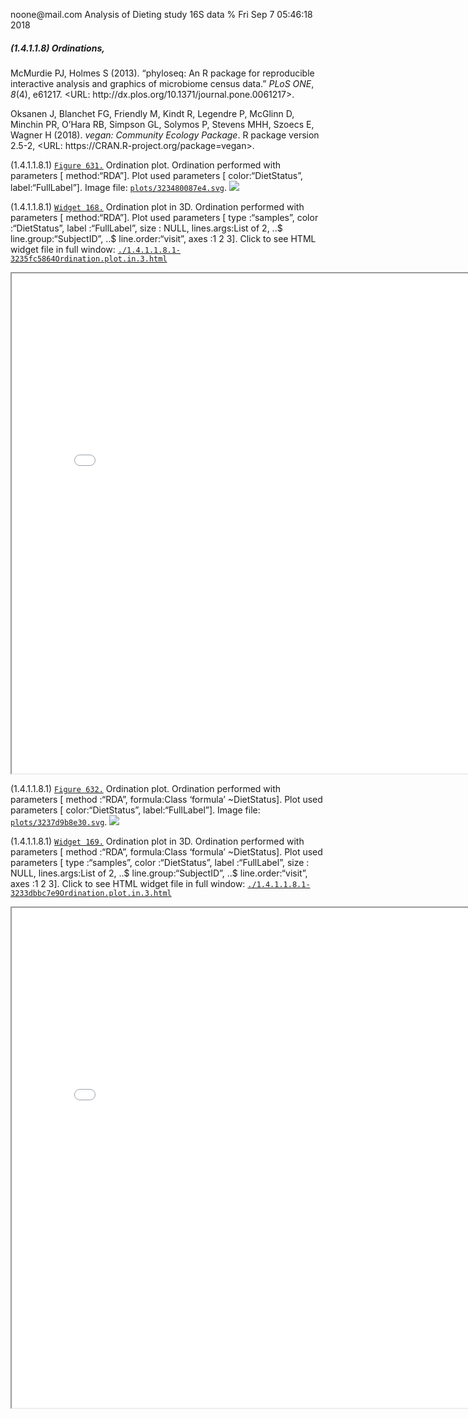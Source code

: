 noone@mail.com
Analysis of Dieting study 16S data
% Fri Sep  7 05:46:18 2018



##### \(1.4.1.1.8\) Ordinations, 



McMurdie PJ, Holmes S (2013). “phyloseq: An R package for reproducible interactive analysis and graphics of microbiome census data.” _PLoS
ONE_, *8*(4), e61217. <URL: http://dx.plos.org/10.1371/journal.pone.0061217>.


Oksanen J, Blanchet FG, Friendly M, Kindt R, Legendre P, McGlinn D, Minchin PR, O'Hara RB, Simpson GL, Solymos P, Stevens MHH, Szoecs E, Wagner
H (2018). _vegan: Community Ecology Package_. R package version 2.5-2, <URL: https://CRAN.R-project.org/package=vegan>.





\(1.4.1.1.8.1\) <a name="figure.631"></a>[`Figure 631.`](#figure.631) Ordination plot. Ordination performed with parameters [ method:"RDA"]. 
               Plot used parameters [ color:"DietStatus", label:"FullLabel"].  Image file: [`plots/323480087e4.svg`](plots/323480087e4.svg).
![](plots/323480087e4.svg)




\(1.4.1.1.8.1\) <a name="widget.168"></a>[`Widget 168.`](#widget.168) Ordination plot in 3D. Ordination performed with parameters [ method:"RDA"]. 
               Plot used parameters [ type      :"samples", color     :"DietStatus", label     :"FullLabel", size      : NULL, lines.args:List of 2,  ..$ line.group:"SubjectID",  ..$ line.order:"visit", axes      :1 2 3]. Click to see HTML widget file in full window: [`./1.4.1.1.8.1-3235fc5864Ordination.plot.in.3.html`](./1.4.1.1.8.1-3235fc5864Ordination.plot.in.3.html)



<iframe src="./1.4.1.1.8.1-3235fc5864Ordination.plot.in.3.html" width="800" height="800"> </iframe>




\(1.4.1.1.8.1\) <a name="figure.632"></a>[`Figure 632.`](#figure.632) Ordination plot. Ordination performed with parameters [ method :"RDA", formula:Class 'formula' ~DietStatus]. 
               Plot used parameters [ color:"DietStatus", label:"FullLabel"].  Image file: [`plots/3237d9b8e30.svg`](plots/3237d9b8e30.svg).
![](plots/3237d9b8e30.svg)




\(1.4.1.1.8.1\) <a name="widget.169"></a>[`Widget 169.`](#widget.169) Ordination plot in 3D. Ordination performed with parameters [ method :"RDA", formula:Class 'formula' ~DietStatus]. 
               Plot used parameters [ type      :"samples", color     :"DietStatus", label     :"FullLabel", size      : NULL, lines.args:List of 2,  ..$ line.group:"SubjectID",  ..$ line.order:"visit", axes      :1 2 3]. Click to see HTML widget file in full window: [`./1.4.1.1.8.1-3233dbbc7e9Ordination.plot.in.3.html`](./1.4.1.1.8.1-3233dbbc7e9Ordination.plot.in.3.html)



<iframe src="./1.4.1.1.8.1-3233dbbc7e9Ordination.plot.in.3.html" width="800" height="800"> </iframe>